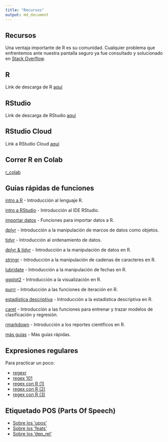 ```yaml
---
title: "Recursos"
output: md_document
---
```


## Recursos

Una ventaja importante de R es su comunidad. Cualquier problema que
enfrentemos ante nuestra pantalla seguro ya fue consultado y solucionado
en [Stack Overflow](https://es.stackoverflow.com/).

## R

Link de descarga de R [aquí](https://cloud.r-project.org/)

## RStudio

Link de descarga de RStudio [aquí](https://www.rstudio.com/products/rstudio/download/)

## RStudio Cloud

Link a RStudio Cloud [aquí](https://login.rstudio.cloud/register?redirect=https%3A%2F%2Fclient.login.rstudio.cloud%2Foauth%2Flogin%3Fshow_auth%3D0%26show_login%3D0)

## Correr R en Colab

[r_colab](https://colab.research.google.com/notebook#create=true&language=r)

## Guías rápidas de funciones

[intro a R](https://github.com/agusnieto77/ryrstudio/raw/main/docs/guias/intro_r.pdf) - Introducción al lenguaje R.

[intro a RStudio](https://www.maximaformacion.es/wp-content/uploads/2018/06/Gu%C3%ADa-R%C3%A1pida-Entorno-de-Desarrollo-R-Studio_M%C3%A1xima-Forma.pdf) - Introducción al IDE RStudio.

[importar datos](https://github.com/agusnieto77/ryrstudio/raw/main/docs/guias/importar_datos.pdf) - Funciones para importar datos a R.

[dplyr](https://github.com/agusnieto77/ryrstudio/raw/main/docs/guias/dplyr.pdf) - Introducción a la manipulación de marcos de datos como objetos.

[tidyr](https://github.com/agusnieto77/ryrstudio/raw/main/docs/guias/tidyr.pdf) - Introducción al ordenamiento de datos.

[dplyr & tidyr](https://github.com/agusnieto77/ryrstudio/raw/main/docs/guias/domar_datos.pdf) - Introducción a la manipulación de datos en R.

[stringr](https://github.com/agusnieto77/ryrstudio/raw/main/docs/guias/strings_es.pdf) - Introducción a la manipulación de cadenas de caracteres en R.

[lubridate](https://github.com/agusnieto77/ryrstudio/raw/main/docs/guias/lubridate.pdf) - Introducción a la manipulación de fechas en R.

[ggplot2](https://diegokoz.github.io/intro_ds/fuentes/ggplot2-cheatsheet-2.1-Spanish.pdf) - Introducción a la visualización en R.

[purrr](https://github.com/agusnieto77/ryrstudio/raw/main/docs/guias/purrr.pdf) - Introducción a las funciones de iteración en R.

[estadística descriptiva](https://github.com/agusnieto77/ryrstudio/raw/main/docs/guias/estadistica_descriptiva.pdf) - Introducción a la estadística descriptiva en R.

[caret](https://github.com/agusnieto77/ryrstudio/raw/main/docs/guias/caret.pdf) - Introducción a las funciones para entrenar y trazar modelos de clasificación y regresión.

[rmarkdown](https://github.com/agusnieto77/ryrstudio/raw/main/docs/guias/rmarkdown_es.pdf) - Introducción a los reportes científicos en R.

[más guías](https://www.rstudio.com/resources/cheatsheets/) - Más guías rápidas.

## Expresiones regulares

Para practicar un poco:

-   [regexr](https://regexr.com/)
-   [regex 101](https://regex101.com/)
-   [regex con R (1)](https://rpubs.com/ydmarinb/429756#:~:text=Que%20son%20las%20expresiones%20regulares,caracteres%20u%20operaciones%20de%20sustituciones.)
-   [regex con R (2)](http://griverorz.net/big-data/06-text-analysis/01-intro-regex.nb.html)
-   [regex con R (3)](https://www.diegocalvo.es/expresiones-regulares-en-r/)

## Etiquetado POS (Parts Of Speech)

-   [Sobre los ‘upos’](https://universaldependencies.org/u/pos/index.html)
-   [Sobre los ‘feats’](https://universaldependencies.org/docs/sl/feat/)
-   [Sobre los ‘dep\_rel’](https://universaldependencies.org/u/dep/)
